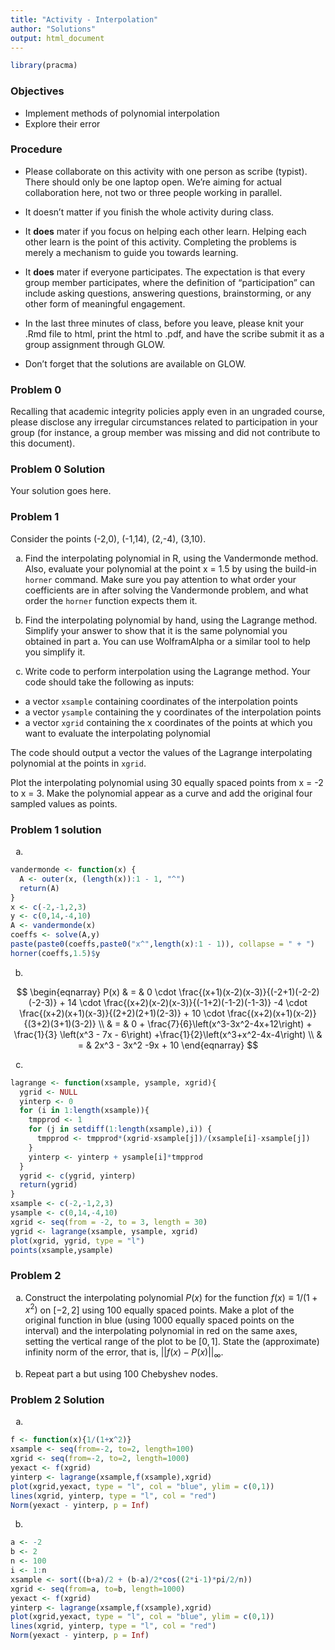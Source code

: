 ```yaml
---
title: "Activity - Interpolation"
author: "Solutions"
output: html_document
---
```


\renewcommand{\vec}[1]{\mathbf{#1}}
\renewcommand{\mat}[1]{\mathbf{#1}}

```r
library(pracma)
```

### Objectives

* Implement methods of polynomial interpolation
* Explore their error

### Procedure

* Please collaborate on this activity with one person as scribe (typist). There should only be one laptop open. We're aiming for actual collaboration here, not two or three people working in parallel.

* It doesn't matter if you finish the whole activity during class.

* It **does** mater if you focus on helping each other learn. Helping each other learn is the point of this activity. Completing the problems is merely a mechanism to guide you towards learning.

* It **does** mater if everyone participates. The expectation is that every group member participates, where the definition of "participation" can include asking questions, answering questions, brainstorming, or any other form of meaningful engagement.

* In the last three minutes of class, before you leave, please knit your .Rmd file to html, print the html to .pdf, and have the scribe submit it as a group assignment through GLOW.

* Don't forget that the solutions are available on GLOW.

### Problem 0

Recalling that academic integrity policies apply even in an ungraded course, please disclose any irregular circumstances related to participation in your group (for instance, a group member was missing and did not contribute to this document).

### Problem 0 Solution

Your solution goes here.

### Problem 1

Consider the points (-2,0), (-1,14), (2,-4), (3,10).

a. Find the interpolating polynomial in R, using the Vandermonde method. Also, evaluate your polynomial at the point x = 1.5 by using the build-in `horner` command. Make sure you pay attention to what order your coefficients are in after solving the Vandermonde problem, and what order the `horner` function expects them it.

b. Find the interpolating polynomial by hand, using the Lagrange method. Simplify your answer to show that it is the same polynomial you obtained in part a. You can use WolframAlpha or a similar tool to help you simplify it.

c. Write code to perform interpolation using the Lagrange method. Your code should take the following as inputs:

* a vector `xsample` containing coordinates of the interpolation points
* a vector `ysample` containing the y coordinates of the interpolation points
* a vector `xgrid` containing the x coordinates of the points at which you want to evaluate the interpolating polynomial

The code should output a vector the values of the Lagrange interpolating polynomial at the points in `xgrid`.

Plot the interpolating polynomial using 30 equally spaced points from x = -2 to x = 3. Make the polynomial appear as a curve and add the original four sampled values as points.

### Problem 1 solution

a.
```r
vandermonde <- function(x) {
  A <- outer(x, (length(x)):1 - 1, "^")
  return(A)
}
x <- c(-2,-1,2,3)
y <- c(0,14,-4,10)
A <- vandermonde(x)
coeffs <- solve(A,y)
paste(paste0(coeffs,paste0("x^",length(x):1 - 1)), collapse = " + ")
horner(coeffs,1.5)$y
```

b.

$$
\begin{eqnarray}
P(x) & = & 0 \cdot \frac{(x+1)(x-2)(x-3)}{(-2+1)(-2-2)(-2-3)} + 14 \cdot \frac{(x+2)(x-2)(x-3)}{(-1+2)(-1-2)(-1-3)} -4 \cdot \frac{(x+2)(x+1)(x-3)}{(2+2)(2+1)(2-3)} + 10 \cdot \frac{(x+2)(x+1)(x-2)}{(3+2)(3+1)(3-2)} \\
& = & 0 + \frac{7}{6}\left(x^3-3x^2-4x+12\right) + \frac{1}{3} \left(x^3 - 7x - 6\right) +\frac{1}{2}\left(x^3+x^2-4x-4\right) \\
& = & 2x^3 - 3x^2 -9x + 10
\end{eqnarray}
$$

c. 

```r
lagrange <- function(xsample, ysample, xgrid){
  ygrid <- NULL
  yinterp <- 0
  for (i in 1:length(xsample)){
    tmpprod <- 1
    for (j in setdiff(1:length(xsample),i)) {
      tmpprod <- tmpprod*(xgrid-xsample[j])/(xsample[i]-xsample[j])
    }
    yinterp <- yinterp + ysample[i]*tmpprod
  }
  ygrid <- c(ygrid, yinterp)
  return(ygrid)
}
xsample <- c(-2,-1,2,3)
ysample <- c(0,14,-4,10)
xgrid <- seq(from = -2, to = 3, length = 30)
ygrid <- lagrange(xsample, ysample, xgrid)
plot(xgrid, ygrid, type = "l")
points(xsample,ysample)
```

### Problem 2

a. Construct the interpolating polynomial $P(x)$ for the function $f(x) \equiv 1/(1+x^2)$ on $[-2,2]$ using 100 equally spaced points. Make a plot of the original function in blue (using 1000 equally spaced points on the interval) and the interpolating polynomial in red on the same axes, setting the vertical range of the plot to be $[0,1]$. State the (approximate) infinity norm of the error, that is, $||f(x)-P(x)||_\infty$.

b. Repeat part a but using 100 Chebyshev nodes.

### Problem 2 Solution

a.

```r
f <- function(x){1/(1+x^2)}
xsample <- seq(from=-2, to=2, length=100)
xgrid <- seq(from=-2, to=2, length=1000)
yexact <- f(xgrid)
yinterp <- lagrange(xsample,f(xsample),xgrid)
plot(xgrid,yexact, type = "l", col = "blue", ylim = c(0,1))
lines(xgrid, yinterp, type = "l", col = "red")
Norm(yexact - yinterp, p = Inf)
```

b.

```r
a <- -2
b <- 2
n <- 100
i <- 1:n
xsample <- sort((b+a)/2 + (b-a)/2*cos((2*i-1)*pi/2/n))
xgrid <- seq(from=a, to=b, length=1000)
yexact <- f(xgrid)
yinterp <- lagrange(xsample,f(xsample),xgrid)
plot(xgrid,yexact, type = "l", col = "blue", ylim = c(0,1))
lines(xgrid, yinterp, type = "l", col = "red")
Norm(yexact - yinterp, p = Inf)
```